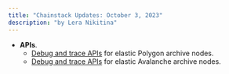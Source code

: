```yaml
---
title: "Chainstack Updates: October 3, 2023"
description: "by Lera Nikitina"
---
```

- **APIs**.
	- [Debug and trace APIs](/api-reference/polygon-debug-trace-rpc-methods) for elastic Polygon archive nodes.
	- [Debug and trace APIs](/api-reference/avalanche-debug-trace-rpc-methods) for elastic Avalanche archive nodes.
